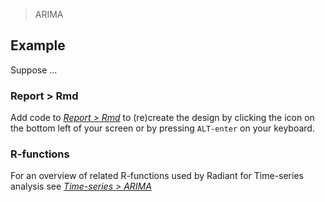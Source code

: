 > ARIMA

## Example

Suppose ...

### Report > Rmd

Add code to <a href="https://radiant-rstats.github.io/docs/data/report_rmd.html" target="_blank">_Report > Rmd_</a> to (re)create the design by clicking the <i title="report results" class="fa fa-edit"></i> icon on the bottom left of your screen or by pressing `ALT-enter` on your keyboard. 

### R-functions

For an overview of related R-functions used by Radiant for Time-series analysis see <a href = "https://radiant-rstats.github.io/radiant.ets/reference/index.html" target="_blank">_Time-series > ARIMA_</a>
